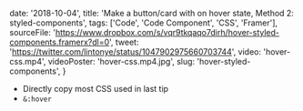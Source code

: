 
  date: '2018-10-04',
  title: 'Make a button/card with on hover state, Method 2: styled-components',
  tags: ['Code', 'Code Component', 'CSS', 'Framer'],
  sourceFile:
    'https://www.dropbox.com/s/vqr9tkqaqo7dirh/hover-styled-components.framerx?dl=0',
  tweet: 'https://twitter.com/lintonye/status/1047902975660703744',
  video: 'hover-css.mp4',
  videoPoster: 'hover-css.mp4.jpg',
  slug: 'hover-styled-components',
}


- Directly copy most CSS used in last tip
- `&:hover`
